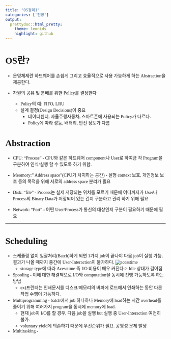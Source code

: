 ---
title: "OS정리1"
categories: ['전공']
output: 
  prettydoc::html_pretty:
    theme: leonids
    highlight: github
---
<style type="text/css">
  @font-face {
      font-family: 'twayair';
      src: url('https://cdn.jsdelivr.net/gh/projectnoonnu/noonfonts_tway@1.0/twayair.woff') 
      format('woff');
      font-weight: normal;
      font-style: normal;
  }
  body{
    font-family: 'twayair';
  }
</style>

# OS란?
* 운영체제란 하드웨어를 손쉽게 그리고 효율적으로 사용 가능하게 하는 Abstraction을 제공한다.

* 자원의 공유 및 분배를 위한 Policy를 결정한다
  + Policy의 예: FIFO, LRU
  + 설계 결정(Design Decisions)이 중요
      - 데이터센터, 자율주행자동차, 스마트폰에 사용되는 Policy가 다르다.
      - Policy에 따라 성능, 배터리, 안전 정도가 다름

# Abstraction

* CPU: "Process" - CPU와 같은 하드웨어 component나 User로 하여금 각 Program을 구분하여 인식/실행 할 수 있도록 하기 위함.

* Meomory:" Address space"(CPU가 차지하는 공간) - 실행 context 보호, 개인정보 보호 등의 목적을 위해 서로의 address space 분리가 필요

* Disk: "file" - Process는 실제 저장되는 위치를 모르기 때문에 어디까지가 User나 Process의 Binary Data가 저장되어 있는 건지 구분하고 관리 하기 위해 필요

* Network: "Port" - 어떤 User/Process가 통신의 대상인지 구분이 필요하기 때문에 필요

***

# Scheduling

* 스케쥴링 없이 일괄처리(Batch)하게 되면 1가지 job이 끝나야 다음 job이 실행 가능, 결과가 나올 때까지 중간에 User-Interaction이 불가하다.
   ![acesstime](C:/Users/이정진/Desktop/os정리/io_cost.png)
   - storage type에 따라 Acesstime 즉 I/O 비용이 매우 커진다-> Idle 상태가 길어짐

* Spooling - 이에 대한 해결책으로 I/O와 computation을 동시에 진행 가능하도록 하는 방법
  - ex)프린터는 인쇄문서를 디스크/메모리의 버퍼에 로드해서 인쇄하는 동안 다른 작업 수행이 가능하다.


* Multiprogramming - batch에서 job 하나하나 Memory에 load하는 시간 overhead를 줄이기 위해 여러가지 program을 동시에 memory에 load.
  - 현재 job이 I/O를 할 경우, 다음 job을 실행 but 실행 중 User-Interaction 여전히 불가.
  - voluntary yield에 의존하기 때문에 우선순위가 필요. 공평성 문제 발생

* Multitasking - 